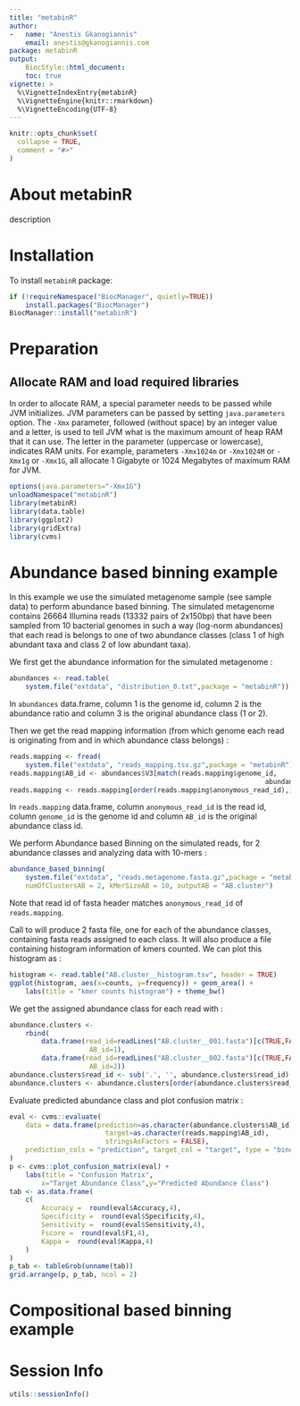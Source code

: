 ```yaml
---
title: "metabinR"
author: 
-   name: "Anestis Gkanogiannis"
    email: anestis@gkanogiannis.com
package: metabinR
output: 
    BiocStyle::html_document:
    toc: true
vignette: >
  %\VignetteIndexEntry{metabinR}
  %\VignetteEngine{knitr::rmarkdown}
  %\VignetteEncoding{UTF-8}
---
```


```r
knitr::opts_chunk$set(
  collapse = TRUE,
  comment = "#>"
)
```

# About metabinR

description

# Installation

To install `metabinR` package:
```r
if (!requireNamespace("BiocManager", quietly=TRUE))
    install.packages("BiocManager")
BiocManager::install("metabinR")
```

# Preparation

## Allocate RAM and load required libraries
In order to allocate RAM, a special parameter needs to be passed while JVM 
initializes. JVM parameters can be passed by setting `java.parameters` option.
The `-Xmx` parameter, followed (without space) by an integer value and a 
letter, is used to tell JVM what is the maximum amount of heap RAM that it can
use. The letter in the parameter (uppercase or lowercase), indicates RAM units.
For example, parameters `-Xmx1024m` or `-Xmx1024M` or `-Xmx1g` or `-Xmx1G`, all
allocate 1 Gigabyte or 1024 Megabytes of maximum RAM for JVM.

```r
options(java.parameters="-Xmx1G")
unloadNamespace("metabinR")
library(metabinR)
library(data.table)
library(ggplot2)
library(gridExtra)
library(cvms)
```

# Abundance based binning example
In this example we use the simulated metagenome sample (see sample data) to 
perform abundance based binning.
The simulated metagenome contains 26664 Illumina reads (13332 pairs of 2x150bp) 
that have been sampled from 10 bacterial genomes in such a way 
(log-norm abundances) that each read is belongs to one of two abundance classes
(class 1 of high abundant taxa and class 2 of low abundant taxa).

We first get the abundance information for the simulated metagenome :
```r
abundances <- read.table(
    system.file("extdata", "distribution_0.txt",package = "metabinR"))
```
In `abundances` data.frame, column 1 is the genome id, 
column 2 is the abundance ratio and column 3 is the original 
abundance class (1 or 2).

Then we get the read mapping information (from which genome each read is 
originating from and in which abundance class belongs) :
```r
reads.mapping <- fread(
    system.file("extdata", "reads_mapping.tsv.gz",package = "metabinR"))
reads.mapping$AB_id <- abundances$V3[match(reads.mapping$genome_id,
                                                                abundances$V1)]
reads.mapping <- reads.mapping[order(reads.mapping$anonymous_read_id),]
```
In `reads.mapping` data.frame, column `anonymous_read_id` is the read id, 
column `genome_id` is the genome id and 
column `AB_id` is the original abundance class id.

We perform Abundance based Binning on the simulated reads, 
for 2 abundance classes and analyzing data with 10-mers :
```r
abundance_based_binning(
    system.file("extdata", "reads.metagenome.fasta.gz",package = "metabinR"), 
    numOfClustersAB = 2, kMerSizeAB = 10, outputAB = "AB.cluster")
```
Note that read id of fasta header 
matches `anonymous_read_id` of `reads.mapping`.

Call to \link[metabinR]{abundance_based_binning} will produce 2 fasta file, 
one for each of the abundance classes, containing fasta reads assigned to each 
class.
It will also produce a file containing histogram information of kmers counted.
We can plot this histogram as :
```r
histogram <- read.table("AB.cluster__histogram.tsv", header = TRUE)
ggplot(histogram, aes(x=counts, y=frequency)) + geom_area() +
    labs(title = "kmer counts histogram") + theme_bw()
```

We get the assigned abundance class for each read with :
```r
abundance.clusters <- 
    rbind(
        data.frame(read_id=readLines("AB.cluster__001.fasta")[c(TRUE,FALSE)],
                    AB_id=1),
        data.frame(read_id=readLines("AB.cluster__002.fasta")[c(TRUE,FALSE)],
                    AB_id=2))
abundance.clusters$read_id <- sub('.', '', abundance.clusters$read_id)
abundance.clusters <- abundance.clusters[order(abundance.clusters$read_id),]
```

Evaluate predicted abundance class and plot confusion matrix :
```r
eval <- cvms::evaluate(
    data = data.frame(prediction=as.character(abundance.clusters$AB_id),
                        target=as.character(reads.mapping$AB_id),
                        stringsAsFactors = FALSE),
    prediction_cols = "prediction", target_col = "target", type = "binomial"
)
p <- cvms::plot_confusion_matrix(eval) +
    labs(title = "Confusion Matrix", 
        x="Target Abundance Class",y="Predicted Abundance Class")
tab <- as.data.frame(
    c(
        Accuracy =  round(eval$Accuracy,4),
        Specificity =  round(eval$Specificity,4),
        Sensitivity =  round(eval$Sensitivity,4),
        Fscore =  round(eval$F1,4),
        Kappa =  round(eval$Kappa,4)
    )
)
p_tab <- tableGrob(unname(tab))
grid.arrange(p, p_tab, ncol = 2)
```

# Compositional based binning example



# Session Info
```r
utils::sessionInfo()
```
